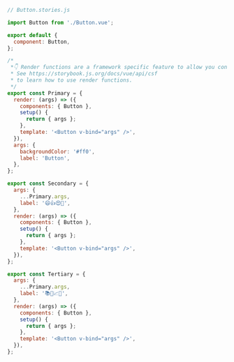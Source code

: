 ```js
// Button.stories.js

import Button from './Button.vue';

export default {
  component: Button,
};

/*
 *👇 Render functions are a framework specific feature to allow you control on how the component renders.
 * See https://storybook.js.org/docs/vue/api/csf
 * to learn how to use render functions.
 */
export const Primary = {
  render: (args) => ({
    components: { Button },
    setup() {
      return { args };
    },
    template: '<Button v-bind="args" />',
  }),
  args: {
    backgroundColor: '#ff0',
    label: 'Button',
  },
};

export const Secondary = {
  args: {
    ...Primary.args,
    label: '😄👍😍💯',
  },
  render: (args) => ({
    components: { Button },
    setup() {
      return { args };
    },
    template: '<Button v-bind="args" />',
  }),
};

export const Tertiary = {
  args: {
    ...Primary.args,
    label: '📚📕📈🤓',
  },
  render: (args) => ({
    components: { Button },
    setup() {
      return { args };
    },
    template: '<Button v-bind="args" />',
  }),
};
```
